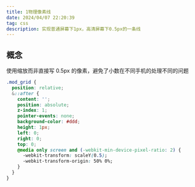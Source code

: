 ```yaml
---
title: 1物理像素线
date: 2024/04/07 22:20:39
tag: css
description: 实现普通屏幕下1px，高清屏幕下0.5px的一条线
---
```


## 概念

使用缩放而非直接写 0.5px 的像素，避免了小数在不同手机的处理不同的问题

```css
.mod_grid {
  position: relative;
  &::after {
    content: '';
    position: absolute;
    z-index: 1;
    pointer-events: none;
    background-color: #ddd;
    height: 1px;
    left: 0;
    right: 0;
    top: 0;
    @media only screen and (-webkit-min-device-pixel-ratio: 2) {
      -webkit-transform: scaleY(0.5);
      -webkit-transform-origin: 50% 0%;
    }
  }
}
```
